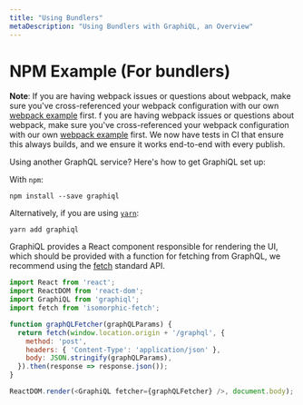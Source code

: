 ```yaml
---
title: "Using Bundlers"
metaDescription: "Using Bundlers with GraphiQL, an Overview"
---
```


# NPM Example (For bundlers)

**Note**: If you are having webpack issues or questions about webpack, make sure you've cross-referenced your webpack configuration with our own [webpack example](../examples/graphiql-webpack) first. f you are having webpack issues or questions about webpack, make sure you've cross-referenced your webpack configuration with our own [webpack example](../examples/graphiql-webpack) first. We now have tests in CI that ensure this always builds, and we ensure it works end-to-end with every publish.

Using another GraphQL service? Here's how to get GraphiQL set up:

With `npm`:

```shell
npm install --save graphiql
```

Alternatively, if you are using [`yarn`](https://yarnpkg.com/):

```shell
yarn add graphiql
```

GraphiQL provides a React component responsible for rendering the UI, which should be provided with a function for fetching from GraphQL, we recommend using the [fetch](https://fetch.spec.whatwg.org/) standard API.

```js
import React from 'react';
import ReactDOM from 'react-dom';
import GraphiQL from 'graphiql';
import fetch from 'isomorphic-fetch';

function graphQLFetcher(graphQLParams) {
  return fetch(window.location.origin + '/graphql', {
    method: 'post',
    headers: { 'Content-Type': 'application/json' },
    body: JSON.stringify(graphQLParams),
  }).then(response => response.json());
}

ReactDOM.render(<GraphiQL fetcher={graphQLFetcher} />, document.body);
```
